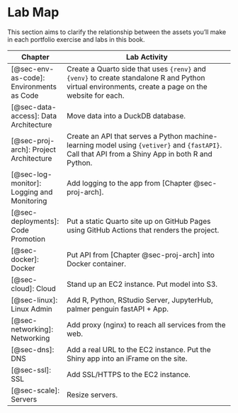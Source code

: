 # Lab Map {#sec-append-lab}

This section aims to clarify the relationship between the assets you'll
make in each portfolio exercise and labs in this book.

| Chapter                                    | Lab Activity                                                                                                                                        |
|------------------|------------------------------------------------------|
| [@sec-env-as-code]: Environments as Code   | Create a Quarto side that uses `{renv}` and `{venv}` to create standalone R and Python virtual environments, create a page on the website for each. |
| [@sec-data-access]: Data Architecture      | Move data into a DuckDB database.                                                                                                                   |
| [@sec-proj-arch]: Project Architecture     | Create an API that serves a Python machine-learning model using `{vetiver}` and `{fastAPI}`. Call that API from a Shiny App in both R and Python.   |
| [@sec-log-monitor]: Logging and Monitoring | Add logging to the app from [Chapter @sec-proj-arch].                                                                                               |
| [@sec-deployments]: Code Promotion         | Put a static Quarto site up on GitHub Pages using GitHub Actions that renders the project.                                                          |
| [@sec-docker]: Docker                      | Put API from [Chapter @sec-proj-arch] into Docker container.                                                                                        |
| [@sec-cloud]: Cloud                        | Stand up an EC2 instance. Put model into S3.                                                                                                        |
| [@sec-linux]: Linux Admin            | Add R, Python, RStudio Server, JupyterHub, palmer penguin fastAPI + App.                                                                            |
| [@sec-networking]: Networking          | Add proxy (nginx) to reach all services from the web.                                                                                               |
| [@sec-dns]: DNS                            | Add a real URL to the EC2 instance. Put the Shiny app into an iFrame on the site.                                                                   |
| [@sec-ssl]: SSL                            | Add SSL/HTTPS to the EC2 instance.                                                                                                                  |
| [@sec-scale]: Servers                    | Resize servers.                                                                                                                                     |
